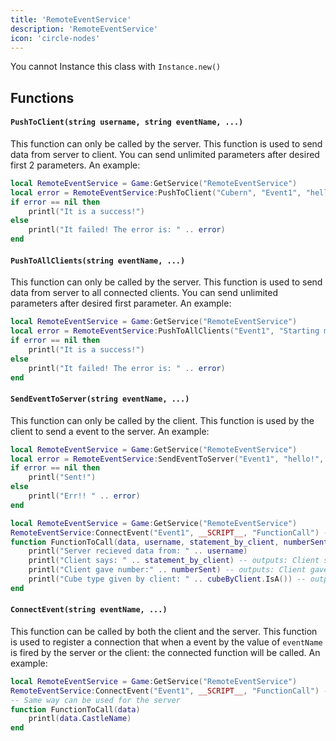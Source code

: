 ```yaml
---
title: 'RemoteEventService'
description: 'RemoteEventService'
icon: 'circle-nodes'
---
```

<Warning>You cannot Instance this class with `Instance.new()`</Warning>
## Functions
#### `PushToClient(string username, string eventName, ...)`
<Info>This function can only be called by the server.</Info>
This function is used to send data from server to client. You can send unlimited parameters after desired first 2 parameters. An example:
```lua
local RemoteEventService = Game:GetService("RemoteEventService")
local error = RemoteEventService:PushToClient("Cubern", "Event1", "hello!", Map["Cube"], 22233)
if error == nil then
    printl("It is a success!")
else
    printl("It failed! The error is: " .. error)
end
```

#### `PushToAllClients(string eventName, ...)`
<Info>This function can only be called by the server.</Info>
This function is used to send data from server to all connected clients. You can send unlimited parameters after desired first parameter. An example:
```lua
local RemoteEventService = Game:GetService("RemoteEventService")
local error = RemoteEventService:PushToAllClients("Event1", "Starting minigame!")
if error == nil then
    printl("It is a success!")
else
    printl("It failed! The error is: " .. error)
end
```

#### `SendEventToServer(string eventName, ...)`
<Info>This function can only be called by the client.</Info>
This function is used by the client to send a event to the server. An example:
<CodeGroup>
```lua client.clua
local RemoteEventService = Game:GetService("RemoteEventService")
local error = RemoteEventService:SendEventToServer("Event1", "hello!", 222, Map["Cube"])
if error == nil then
    printl("Sent!")
else 
    printl("Err!! " .. error)
end
```
```lua server.clua
local RemoteEventService = Game:GetService("RemoteEventService")
RemoteEventService:ConnectEvent("Event1", __SCRIPT__, "FunctionCall") -- since we had registered the event by name of "Event1" on client we will use "Event1" as first paramter
function FunctionToCall(data, username, statement_by_client, numberSent, cubeByClient)
    printl("Server recieved data from: " .. username)
    printl("Client says: " .. statement_by_client) -- outputs: Client says: hello!
    printl("Client gave number:" .. numberSent) -- outputs: Client gave number: 222
    printl("Cube type given by client: " .. cubeByClient.IsA()) -- outputs: Client type given by client: Instance
end
```
</CodeGroup>

#### `ConnectEvent(string eventName, ...)`
<Info>This function can be called by both the client and the server.</Info>
This function is used to register a connection that when a event by the value of `eventName` is fired by the server or the client: the connected function will be called. An example:
```lua
local RemoteEventService = Game:GetService("RemoteEventService")
RemoteEventService:ConnectEvent("Event1", __SCRIPT__, "FunctionCall") -- since we had registered the event by name of "Event1" we will use "Event1" as first paramter
-- Same way can be used for the server
function FunctionToCall(data)
    printl(data.CastleName)
end
```